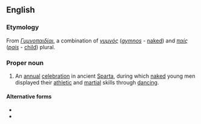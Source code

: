 ==English==

===Etymology===
From {{etyl|grc|en}} ''[[Γυμνοπαιδίαι]]'', a combination of ''[[γυμνός]]'' (''[[gymnos]]'' - [[naked]]) and ''[[παίς]]'' (''[[pais]]'' - [[child]])
plural.

===Proper noun===
{{wikipedia}}
{{en-proper noun}}
# An [[annual]] [[celebration]] in ancient [[Sparta]], during which [[naked]] young men displayed their [[athletic]] and [[martial]] skills through [[dancing]].

====Alternative forms====
* {{l|en|Gymnopaediae}}
* {{l|en|Gymnopaidiai}}